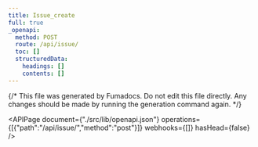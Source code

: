 ```yaml
---
title: Issue_create
full: true
_openapi:
  method: POST
  route: /api/issue/
  toc: []
  structuredData:
    headings: []
    contents: []
---
```

{/* This file was generated by Fumadocs. Do not edit this file directly. Any changes should be made by running the generation command again. */\}

<APIPage document={"./src/lib/openapi.json"} operations={[{"path":"/api/issue/","method":"post"}]} webhooks={[]} hasHead={false} />
